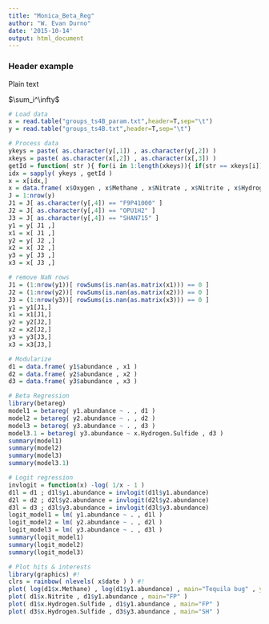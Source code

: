 ```yaml
---
title: "Monica_Beta_Reg"
author: "W. Evan Durno"
date: '2015-10-14'
output: html_document
---
```


### Header example

Plain text

$\sum_i^\infty$

```r
# Load data 
x = read.table("groups_ts4B_param.txt",header=T,sep="\t")
y = read.table("groups_ts4B.txt",header=T,sep="\t")

# Process data
ykeys = paste( as.character(y[,1]) , as.character(y[,2]) )
xkeys = paste( as.character(x[,2]) , as.character(x[,3]) )
getId = function( str ){ for(i in 1:length(xkeys)){ if(str == xkeys[i]){return(i)} } }
idx = sapply( ykeys , getId )
x = x[idx,]
x = data.frame( x$Oxygen , x$Methane , x$Nitrate , x$Nitrite , x$Hydrogen.Sulfide )
J = 1:nrow(y)
J1 = J[ as.character(y[,4]) == "F9P41000" ]
J2 = J[ as.character(y[,4]) == "OPU1H2" ]
J3 = J[ as.character(y[,4]) == "SHAN715" ]
y1 = y[ J1 ,]
x1 = x[ J1 ,]
y2 = y[ J2 ,]
x2 = x[ J2 ,]
y3 = y[ J3 ,]
x3 = x[ J3 ,]

# remove NaN rows 
J1 = (1:nrow(y1))[ rowSums(is.nan(as.matrix(x1))) == 0 ] 
J2 = (1:nrow(y2))[ rowSums(is.nan(as.matrix(x2))) == 0 ] 
J3 = (1:nrow(y3))[ rowSums(is.nan(as.matrix(x3))) == 0 ] 
y1 = y1[J1,]
x1 = x1[J1,]
y2 = y2[J2,]
x2 = x2[J2,]
y3 = y3[J3,]
x3 = x3[J3,]

# Modularize 
d1 = data.frame( y1$abundance , x1 )
d2 = data.frame( y2$abundance , x2 )
d3 = data.frame( y3$abundance , x3 )

# Beta Regression 
library(betareg)
model1 = betareg( y1.abundance ~ . , d1 )
model2 = betareg( y2.abundance ~ . , d2 )
model3 = betareg( y3.abundance ~ . , d3 )
model3.1 = betareg( y3.abundance ~ x.Hydrogen.Sulfide , d3 )
summary(model1)
summary(model2)
summary(model3)
summary(model3.1)

# Logit regression 
invlogit = function(x) -log( 1/x - 1 )
d1l = d1 ; d1l$y1.abundance = invlogit(d1l$y1.abundance)
d2l = d2 ; d2l$y2.abundance = invlogit(d2l$y2.abundance)
d3l = d3 ; d3l$y3.abundance = invlogit(d3l$y3.abundance)
logit_model1 = lm( y1.abundance ~ . , d1l ) 
logit_model2 = lm( y2.abundance ~ . , d2l ) 
logit_model3 = lm( y3.abundance ~ . , d3l ) 
summary(logit_model1)
summary(logit_model2)
summary(logit_model3)

# Plot hits & interests
library(graphics) #! 
clrs = rainbow( nlevels( x$date ) ) #!
plot( log(d1$x.Methane) , log(d1$y1.abundance) , main="Tequila bug" , ylab="log relative abundance" , xlab="log methane" , pch=16 , col=clrs[ as.numeric(x$date) ] ) #! 
plot( d1$x.Nitrite , d1$y1.abundance , main="FP" ) 
plot( d1$x.Hydrogen.Sulfide , d1$y1.abundance , main="FP" ) 
plot( d3$x.Hydrogen.Sulfide , d3$y3.abundance , main="SH" ) 
```



